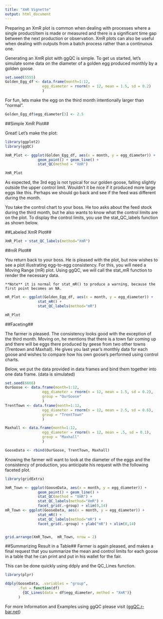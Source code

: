 ```yaml
---
title: "XmR Vignette"
output: html_document
---
```


Preparing an XmR plot is common when dealing with processes where a single product/item is made or measured and there is a significant time gap between the next production or observation. XmR plots can also be useful when dealing with outputs from a batch process rather than a continuous one. 

Generating an XmR plot with ggQC is simple. To get us started, let's simulate some data on the diameter of a golden egg produced monthly by a golden goose. 


```r
set.seed(5555)
Golden_Egg_df <- data.frame(month=1:12,
                 egg_diameter = rnorm(n = 12, mean = 1.5, sd = 0.2)
                 )
```

For fun, lets make the egg on the third month intentionally larger than "normal". 

```r
Golden_Egg_df$egg_diameter[3] <- 2.5
```

##Simple XmR Plot##

Great! Let's make the plot:

```r
library(ggplot2)
library(ggQC)

XmR_Plot <- ggplot(Golden_Egg_df, aes(x = month, y = egg_diameter)) +
               geom_point() + geom_line() + 
               stat_QC(method = "XmR")

XmR_Plot
```

As expected, the 3rd egg is not typical for our golden goose, falling slightly outside the upper control limit. Wouldn't it be nice if it produced more large eggs like this. Perhaps we should go back and see if the feed was different during the month. 

You take the control chart to your boss. He too asks about the feed stock during the third month, but he also wants to know what the control limits are on the plot. To display the control limits, you use the stat_QC_labels function as shown below. 

##Labeled XmR Plot##

```r
XmR_Plot + stat_QC_labels(method="XmR")
```

##mR Plot##

You return back to your boss. He is pleased with the plot, but now wishes to see a plot illustrating egg-to-egg consistency. For this, you will need a Moving Range (mR) plot. Using ggQC, we will call the stat_mR function to render the necessary data. 

    **Note** it is normal for stat_mR() to produce a warning, because the first point becomes an NA. 

```r
mR_Plot <- ggplot(Golden_Egg_df, aes(x = month, y = egg_diameter)) +
               stat_mR() + 
               stat_QC_labels(method="mR")

mR_Plot
```

##Faceting##

The farmer is pleased.  The consistency looks good with the exception of the third month. Moving on, he mentions that there is a town fair coming up and there will be eggs there produced by geese from two other towns (Trentown and Maxhall). He gives you last year's monthly data for each goose and wishes to compare how his own goose's performed using control charts.

Below, we put the data provided in data frames and bind them together into one data frame. (data is simulated)  
```r
set.seed(6666)
OurGoose <- data.frame(month=1:12,
                 egg_diameter = rnorm(n = 12, mean = 1.5, sd = 0.2),
                 group = "OurGoose"
                 )
TrentTown <- data.frame(month=1:12,
                 egg_diameter = rnorm(n = 12, mean = 2.5, sd = 0.6),
                 group = "TrentTown"
                 )

Maxhall <- data.frame(month=1:12,
                 egg_diameter = rnorm(n = 12, mean = .5, sd = 0.1),
                 group = "Maxhall"
                 )

GooseData <- rbind(OurGoose, TrentTown, Maxhall)
```

Knowing the farmer will want to look at the diameter of the eggs and the consistency of production, you anticipate his request with the following faceted plot. 

```r
library(gridExtra)

XmR_Town <- ggplot(GooseData, aes(x = month, y = egg_diameter)) +
               geom_point() + geom_line() + 
               stat_QC(method = "XmR") + 
               stat_QC_labels(method="XmR") +
               facet_grid(.~group) + xlim(0,14)
mR_Town <- ggplot(GooseData, aes(x = month, y = egg_diameter)) +
               stat_mR() + 
               stat_QC_labels(method="mR") +
               facet_grid(.~group) + ylab("mR") + xlim(0,14)


grid.arrange(XmR_Town,  mR_Town, nrow = 2)
```

##Summarizing Result in a Table##
Farmer is again pleased, and makes a final request that you summarize the mean and control limits for each goose in a table that he can print and put in his wallet for the fair. 

This can be done quickly using ddply and the QC_Lines function. 

```r
library(plyr)

ddply(GooseData, .variables = "group", 
      .fun = function(df)
        {QC_Lines(data = df$egg_diameter, method = "XmR")}
      )
```

For more Information and Examples using ggQC please visit 
([ggQC.r-bar.net](http://ggQC.r-bar.net/index.html))
